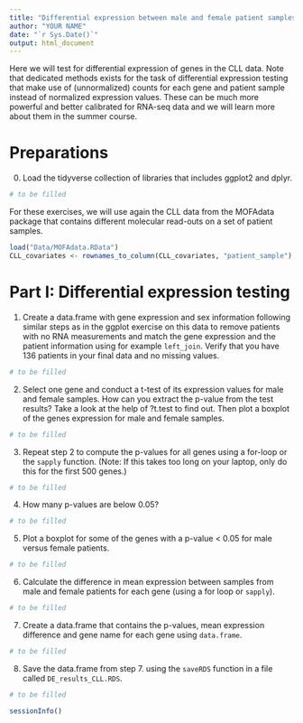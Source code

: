 ```yaml
---
title: "Differential expression between male and female patient samples (part I)"
author: "YOUR NAME"
date: "`r Sys.Date()`"
output: html_document
---
```


Here we will test for differential expression of genes in the CLL data. Note that dedicated methods exists for the task of differential expression testing that make use of (unnormalized) counts for each gene and patient sample instead of normalized expression values. These can be much more powerful and better calibrated for RNA-seq data and we will learn more about them in the summer course.

# Preparations
0. Load the tidyverse collection of libraries that includes ggplot2 and dplyr.
```r
# to be filled
```

For these exercises, we will use again the CLL data from the MOFAdata package that contains different molecular read-outs on a set of patient samples.
```r
load("Data/MOFAdata.RData")
CLL_covariates <- rownames_to_column(CLL_covariates, "patient_sample")
```

# Part I: Differential expression testing

1. Create a data.frame with gene expression and sex information following similar steps as in the ggplot exercise on this data to remove patients with no RNA measurements and match the gene expression and the patient information using for example `left_join`. Verify that you have 136 patients in your final data and no missing values.
```r
# to be filled
```

2. Select one gene and conduct a t-test of its expression values for male and female samples. How can you extract the p-value from the test results? Take a look at the help of ?t.test to find out. Then plot a boxplot of the genes expression for male and female samples.
```r
# to be filled
```

3. Repeat step 2 to compute the p-values for all genes using a for-loop or the `sapply` function.  (Note: If this takes too long on your laptop, only do this for the first 500 genes.)
```r
# to be filled
```

4. How many p-values are below 0.05?
```r
# to be filled
```

5. Plot a boxplot for some of the genes with a p-value < 0.05 for male versus female patients.
```r
# to be filled
```

6. Calculate the difference in mean expression between samples from male and female patients for each gene (using a for loop or `sapply`).
```r
# to be filled
```

7. Create a data.frame that contains the p-values, mean expression difference and gene name for each gene using `data.frame`.  
```r
# to be filled
```

8. Save the data.frame from step 7. using the `saveRDS` function in a file called `DE_results_CLL.RDS`.
```r
# to be filled
```

```r
sessionInfo()
```

